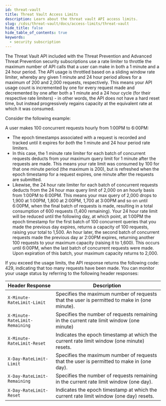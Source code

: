 ```yaml
---
id: threat-vault
title: Threat Vault Access Limits
description: Learn about the threat vault API access limits.
slug: /cdss/threat-vault/docs/access-limits/threat-vault
hide_title: false
hide_table_of_contents: true
keywords:
  - security subscription
---
```


The Threat Vault API included with the Threat Prevention and Advanced Threat Prevention security subscriptions use a rate limiter to throttle the maximum number of API calls that a user can make in both a 1 minute and a 24 hour period. The API usage is throttled based on a sliding window rate limiter, whereby any given 1 minute and 24 hour period allows for a maximum of 200 and 2,000 requests, respectively. This means your API usage count is incremented by one for every request made and decremented by one after both a 1 minute and a 24 hour cycle (for their respective rate limiters) - in other words, the API does not have a hard reset time, but instead progressively regains capacity at the equivalent rate at which it was consumed.

Consider the following example:

A user makes 100 concurrent requests hourly from 1:00PM to 6:00PM:

- The epoch timestamps associated with a request is recorded and tracked until it expires for _both_ the 1 minute and 24 hour period rate limiters.
- In this case, the 1 minute rate limiter for each batch of concurrent requests deducts from your maximum query limit for 1 minute after the requests are made. This means your rate limit was consumed by 100 for that one minute period (the maximum is 200), but is refreshed when the epoch timestamp for a request expires, one minute after the requests are submitted.
- Likewise, the 24 hour rate limiter for each batch of concurrent requests deducts from the 24 hour max query limit of 2,000 on an hourly basis from 1:00PM to 6:00PM. This means your max query of 2,000 drops to 1,900 at 1:00PM, 1,800 at 2:00PM, 1,700 at 3:00PM and so on until 6:00PM, when the final batch of requests is made, resulting in a total consumption of 600 requests (1,400 remaining). Your 24 hour rate limit will be reduced until the following day, at which point, at 1:00PM the epoch timestamp for the first batch of 100 concurrent queries that you made the previous day expires, returns a capacity of 100 requests, raising your total to 1,500. An hour later, the second batch of concurrent requests made the previous day ar 2:00PM expires, returning another 100 requests to your maximum capacity (raising it to 1,600). This occurs until 6:00PM, when the last batch of concurrent requests were made. Upon expiration of this batch, your maximum capacity returns to 2,000.

If you exceed the usage limits, the API response returns the following code: 429, indicating that too many requests have been made. You can monitor your usage status by referring to the following header responses:

| Header Response                | Description                                                                                  |
| ------------------------------ | -------------------------------------------------------------------------------------------- |
| `X-Minute-RateLimit-Limit`     | Specifies the maximum number of requests that the user is permitted to make in (one minute). |
| `X-Minute-RateLimit-Remaining` | Specifies the number of requests remaining in the current rate limit window (one minute)     |
| `X-Minute-RateLimit-Reset`     | Indicates the epoch timestamp at which the current rate limit window (one minute) resets.    |
| `X-Day-RateLimit-Limit`        | Specifies the maximum number of requests that the user is permitted to make in (one day).    |
| `X-Day-RateLimit-Remaining`    | Specifies the number of requests remaining in the current rate limit window (one day).       |
| `X-Day-RateLimit-Reset`        | Indicates the epoch timestamp at which the current rate limit window (one day) resets.       |
